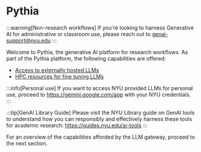 # Pythia

:::warning[Non-research workflows]
If you're looking to harness Generative AI for administrative or classroom use, please reach out to genai-support@nyu.edu
:::

Welcome to Pythia, the generative AI platform for research workflows. As part of the Pythia platform, the following capabilities are offered:
- [Access to externally hosted LLMs](../01_getting_started/02_llm_gateway.mdx)
- [HPC resources for fine tuning LLMs](../../hpc/08_ml_ai_hpc/08_llm_fine_tuning.md)

:::info[Personal use]
If you want to access NYU provided LLMs for personal use, proceed to https://gemini.google.com/app with your NYU credentials. 
:::

:::tip[GenAI Library Guide]
Please visit the NYU Library guide on GenAI tools to understand how you can responsibly and effectively harness these tools for academic research: https://guides.nyu.edu/ai-tools
:::

For an overview of the capabilities afforded by the LLM gateway, proceed to the next section.
